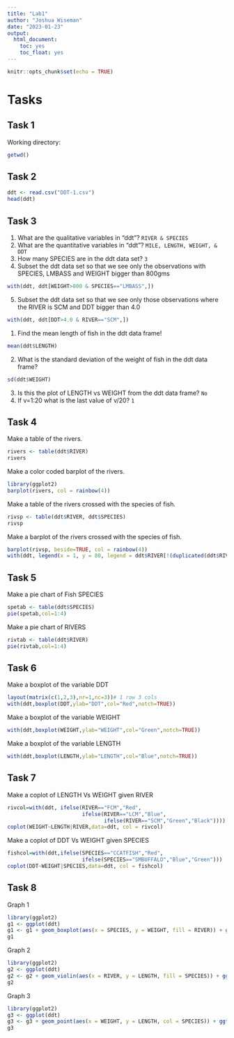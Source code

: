 ```yaml
---
title: "Lab1"
author: "Joshua Wiseman"
date: "2023-01-23"
output:
  html_document:
    toc: yes
    toc_float: yes
---
```


```r
knitr::opts_chunk$set(echo = TRUE)
```

# Tasks

## Task 1

 Working directory:
 
```r
getwd()
```
 
## Task 2

```r
ddt <- read.csv("DDT-1.csv")
head(ddt)
```

## Task 3
 1. What are the qualitative variables in “ddt”? `RIVER & SPECIES`
 2. What are the quantitative variables in “ddt”? `MILE, LENGTH, WEIGHT, & DDT`
 3. How many SPECIES are in the ddt data set? `3`
 4. Subset the ddt data set so that we see only the observations with SPECIES, LMBASS and WEIGHT bigger than 800gms
```r
with(ddt, ddt[WEIGHT>800 & SPECIES=="LMBASS",])
```
 5. Subset the ddt data set so that we see only those observations where the RIVER is SCM and DDT bigger than 4.0
```r
with(ddt, ddt[DDT>4.0 & RIVER=="SCM",])
```
 1. Find the mean length of fish in the ddt data frame!
```r
mean(ddt$LENGTH)
```
 
 2. What is the standard deviation of the weight of fish in the ddt data frame?
```r
sd(ddt$WEIGHT)
```
 
 3. Is this the plot of LENGTH vs WEIGHT from the ddt data frame? `No`
 4. If v=1:20 what is the last value of v/20? `1`
 
## Task 4

 Make a table of the rivers.
```r
rivers <- table(ddt$RIVER)
rivers
```
 Make a color coded barplot of the rivers.
```r
library(ggplot2)
barplot(rivers, col = rainbow(4))
```
 
 Make a table of the rivers crossed with the species of fish.
```r
rivsp <- table(ddt$RIVER, ddt$SPECIES)
rivsp
```
 Make a barplot of the rivers crossed with the species of fish.

```r
barplot(rivsp, beside=TRUE, col = rainbow(4))
with(ddt, legend(x = 1, y = 80, legend = ddt$RIVER[!(duplicated(ddt$RIVER))], bty = "n", fill = rainbow(4), cex = 0.8))
```

## Task 5

 Make a pie chart of Fish SPECIES
```r
spetab <- table(ddt$SPECIES)
pie(spetab,col=1:4)
```

 Make a pie chart of RIVERS
```r
rivtab <- table(ddt$RIVER)
pie(rivtab,col=1:4)
```

## Task 6
 
 Make a boxplot of the variable DDT
```r
layout(matrix(c(1,2,3),nr=1,nc=3))# 1 row 3 cols
with(ddt,boxplot(DDT,ylab="DDT",col="Red",notch=TRUE))
```

 Make a boxplot of the variable WEIGHT
```r
with(ddt,boxplot(WEIGHT,ylab="WEIGHT",col="Green",notch=TRUE))
```
 
 Make a boxplot of the variable LENGTH
```r
with(ddt,boxplot(LENGTH,ylab="LENGTH",col="Blue",notch=TRUE))
```
 
## Task 7

 Make a coplot of LENGTH Vs WEIGHT given RIVER
```r
rivcol=with(ddt, ifelse(RIVER=="FCM","Red",
                        ifelse(RIVER=="LCM","Blue",
                               ifelse(RIVER=="SCM","Green","Black"))))
coplot(WEIGHT~LENGTH|RIVER,data=ddt, col = rivcol)
```

 Make a coplot of DDT Vs WEIGHT given SPECIES
```r
fishcol=with(ddt,ifelse(SPECIES=="CCATFISH","Red",
                        ifelse(SPECIES=="SMBUFFALO","Blue","Green")))
coplot(DDT~WEIGHT|SPECIES,data=ddt, col = fishcol)
```
 
## Task 8

 Graph 1
```r
library(ggplot2)
g1 <- ggplot(ddt)
g1 <- g1 + geom_boxplot(aes(x = SPECIES, y = WEIGHT, fill = RIVER)) + ggtitle("Joshua Wiseman")
g1
```

 Graph 2
```r
library(ggplot2)
g2 <- ggplot(ddt)
g2 <- g2 + geom_violin(aes(x = RIVER, y = LENGTH, fill = SPECIES)) + ggtitle("Joshua Wiseman")
g2
```

 Graph 3
```r
library(ggplot2)
g3 <- ggplot(ddt)
g3 <- g3 + geom_point(aes(x = WEIGHT, y = LENGTH, col = SPECIES)) + ggtitle("Joshua Wiseman")
g3
```
